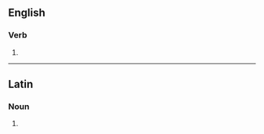 {{also|gravitâtes}}

==English==

===Verb===
{{head|en|verb form}}

# {{en-third-person singular of|gravitate}}

----

==Latin==

===Noun===
{{la-noun-form|gravitātēs}}

# {{inflection of|la|gravitās||nom//acc//voc|p}}